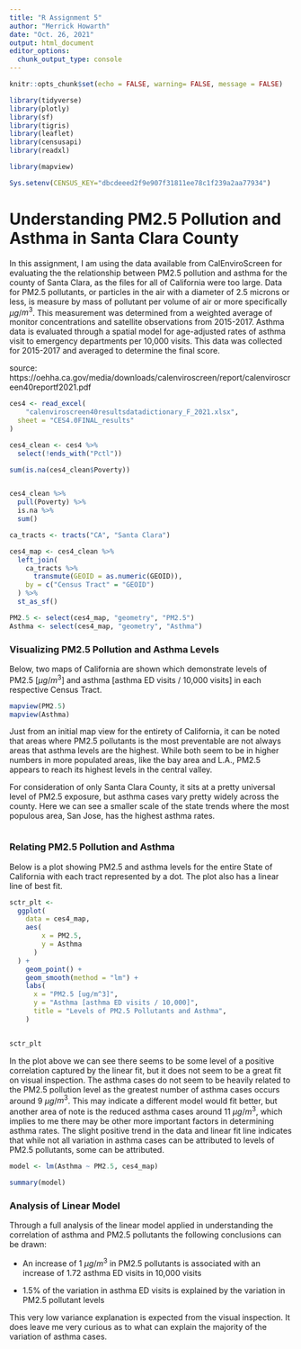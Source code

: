 ```yaml
---
title: "R Assignment 5"
author: "Merrick Howarth"
date: "Oct. 26, 2021"
output: html_document
editor_options: 
  chunk_output_type: console
---
```


```r
knitr::opts_chunk$set(echo = FALSE, warning= FALSE, message = FALSE)
```




```r
library(tidyverse)
library(plotly)
library(sf)
library(tigris)
library(leaflet)
library(censusapi)
library(readxl)

library(mapview)

Sys.setenv(CENSUS_KEY="dbcdeeed2f9e907f31811ee78c1f239a2aa77934")

```

# Understanding PM2.5 Pollution and Asthma in Santa Clara County

In this assignment, I am using the data available from CalEnviroScreen for evaluating the the relationship between PM2.5 pollution and asthma for the county of Santa Clara, as the files for all of California were too large. Data for PM2.5 pollutants, or particles in the air with a diameter of 2.5 microns or less, is measure by mass of pollutant per volume of air or more specifically $\mu g$/$m^3$. This measurement was determined from a weighted average of monitor concentrations and satellite observations from 2015-2017. Asthma data is evaluated through a spatial model for age-adjusted rates of asthma visit to emergency departments per 10,000 visits. This data was collected for 2015-2017 and averaged to determine the final score.

source: https://oehha.ca.gov/media/downloads/calenviroscreen/report/calenviroscreen40reportf2021.pdf

```r

ces4 <- read_excel(
    "calenviroscreen40resultsdatadictionary_F_2021.xlsx", 
  sheet = "CES4.0FINAL_results"
)

ces4_clean <- ces4 %>%
  select(!ends_with("Pctl"))

sum(is.na(ces4_clean$Poverty))


ces4_clean %>%
  pull(Poverty) %>%
  is.na %>%
  sum()

ca_tracts <- tracts("CA", "Santa Clara")

ces4_map <- ces4_clean %>%
  left_join(
    ca_tracts %>%
      transmute(GEOID = as.numeric(GEOID)),
    by = c("Census Tract" = "GEOID")
  ) %>%
  st_as_sf()

PM2.5 <- select(ces4_map, "geometry", "PM2.5")
Asthma <- select(ces4_map, "geometry", "Asthma")

```

### Visualizing PM2.5 Pollution and Asthma Levels
Below, two maps of California are shown which demonstrate levels of PM2.5 [$\mu g$/$m^3$] and asthma [asthma ED visits / 10,000 visits] in each respective Census Tract.

```r
mapview(PM2.5)
mapview(Asthma)
```

Just from an initial map view for the entirety of California, it can be noted that areas where PM2.5 pollutants is the most preventable are not always areas that asthma levels are the highest. While both seem to be in higher numbers in more populated areas, like the bay area and L.A., PM2.5 appears to reach its highest levels in the central valley.

For consideration of only Santa Clara County, it sits at a pretty universal level of PM2.5 exposure, but asthma cases vary pretty widely across the county. Here we can see a smaller scale of the state trends where the most populous area, San Jose, has the highest asthma rates.

```r

```

### Relating PM2.5 Pollution and Asthma

Below is a plot showing PM2.5 and asthma levels for the entire State of California with each tract represented by a dot. The plot also has a linear line of best fit.


```r

sctr_plt <- 
  ggplot(
    data = ces4_map,
    aes(
        x = PM2.5,
        y = Asthma
      )
  ) +
    geom_point() +
    geom_smooth(method = "lm") +
    labs(
      x = "PM2.5 [ug/m^3]",
      y = "Asthma [asthma ED visits / 10,000]",
      title = "Levels of PM2.5 Pollutants and Asthma",
    )



```

```r
sctr_plt
```

In the plot above we can see there seems to be some level of a positive correlation captured by the linear fit, but it does not seem to be a great fit on visual inspection. The asthma cases do not seem to be heavily related to the PM2.5 pollution level as the greatest number of asthma cases occurs around 9 $\mu g$/$m^3$. This may indicate a different model would fit better, but another area of note is the reduced asthma cases around 11 $\mu g$/$m^3$, which implies to me there may be other more important factors in determining asthma rates. The slight positive trend in the data and linear fit line indicates that while not all variation in asthma cases can be attributed to levels of PM2.5 pollutants, some can be attributed.


```r
model <- lm(Asthma ~ PM2.5, ces4_map)

summary(model)
```

### Analysis of Linear Model

Through a full analysis of the linear model applied in understanding the correlation of asthma and PM2.5 pollutants the following conclusions can be drawn:

  - An increase of 1 $\mu g$/$m^3$ in PM2.5 pollutants is associated with an increase of 1.72 asthma ED visits in 10,000 visits
  
  - 1.5% of the variation in asthma ED visits is explained by the variation in PM2.5 pollutant levels
  
This very low variance explanation is expected from the visual inspection. It does leave me very curious as to what can explain the majority of the variation of asthma cases. 




